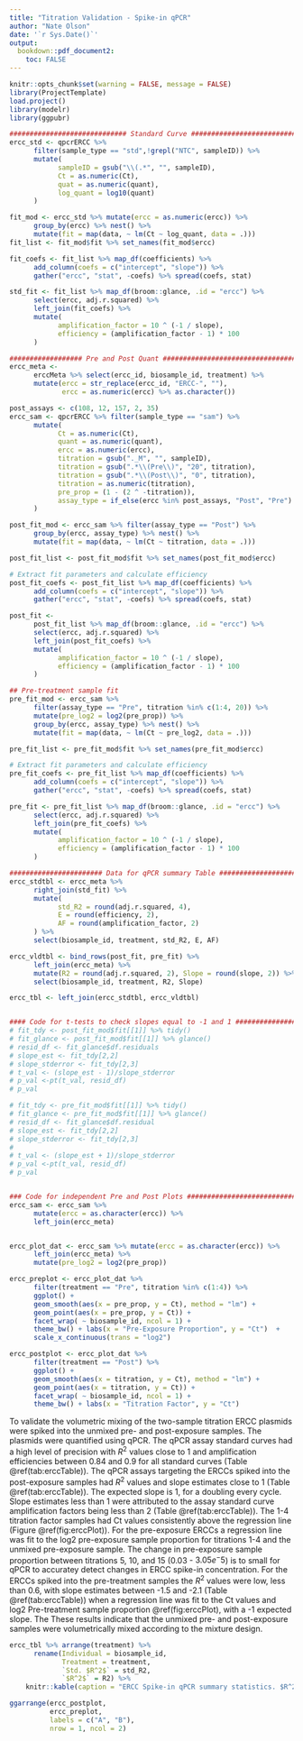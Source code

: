 ```yaml
---
title: "Titration Validation - Spike-in qPCR"
author: "Nate Olson"
date: '`r Sys.Date()`'
output:
  bookdown::pdf_document2: 
    toc: FALSE
--- 
```


```r
knitr::opts_chunk$set(warning = FALSE, message = FALSE) 
library(ProjectTemplate)
load.project()
library(modelr)
library(ggpubr)
```


```r
############################# Standard Curve ###################################
ercc_std <- qpcrERCC %>%
      filter(sample_type == "std",!grepl("NTC", sampleID)) %>%
      mutate(
            sampleID = gsub("\\(.*", "", sampleID),
            Ct = as.numeric(Ct),
            quat = as.numeric(quant),
            log_quant = log10(quant)
      )

fit_mod <- ercc_std %>% mutate(ercc = as.numeric(ercc)) %>%
      group_by(ercc) %>% nest() %>%
      mutate(fit = map(data, ~ lm(Ct ~ log_quant, data = .)))
fit_list <- fit_mod$fit %>% set_names(fit_mod$ercc)

fit_coefs <- fit_list %>% map_df(coefficients) %>%
      add_column(coefs = c("intercept", "slope")) %>%
      gather("ercc", "stat", -coefs) %>% spread(coefs, stat)

std_fit <- fit_list %>% map_df(broom::glance, .id = "ercc") %>%
      select(ercc, adj.r.squared) %>%
      left_join(fit_coefs) %>%
      mutate(
            amplification_factor = 10 ^ (-1 / slope),
            efficiency = (amplification_factor - 1) * 100
      )

################## Pre and Post Quant #########################################
ercc_meta <-
      erccMeta %>% select(ercc_id, biosample_id, treatment) %>%
      mutate(ercc = str_replace(ercc_id, "ERCC-", ""),
             ercc = as.numeric(ercc) %>% as.character())

post_assays <- c(108, 12, 157, 2, 35)
ercc_sam <- qpcrERCC %>% filter(sample_type == "sam") %>%
      mutate(
            Ct = as.numeric(Ct),
            quant = as.numeric(quant),
            ercc = as.numeric(ercc),
            titration = gsub("._M", "", sampleID),
            titration = gsub(".*\\(Pre\\)", "20", titration),
            titration = gsub(".*\\(Post\\)", "0", titration),
            titration = as.numeric(titration),
            pre_prop = (1 - (2 ^ -titration)),
            assay_type = if_else(ercc %in% post_assays, "Post", "Pre")
      )

post_fit_mod <- ercc_sam %>% filter(assay_type == "Post") %>%
      group_by(ercc, assay_type) %>% nest() %>%
      mutate(fit = map(data, ~ lm(Ct ~ titration, data = .)))

post_fit_list <- post_fit_mod$fit %>% set_names(post_fit_mod$ercc)

# Extract fit parameters and calculate efficiency
post_fit_coefs <- post_fit_list %>% map_df(coefficients) %>%
      add_column(coefs = c("intercept", "slope")) %>%
      gather("ercc", "stat", -coefs) %>% spread(coefs, stat)

post_fit <-
      post_fit_list %>% map_df(broom::glance, .id = "ercc") %>%
      select(ercc, adj.r.squared) %>%
      left_join(post_fit_coefs) %>%
      mutate(
            amplification_factor = 10 ^ (-1 / slope),
            efficiency = (amplification_factor - 1) * 100
      )

## Pre-treatment sample fit
pre_fit_mod <- ercc_sam %>%
      filter(assay_type == "Pre", titration %in% c(1:4, 20)) %>%
      mutate(pre_log2 = log2(pre_prop)) %>%
      group_by(ercc, assay_type) %>% nest() %>%
      mutate(fit = map(data, ~ lm(Ct ~ pre_log2, data = .)))

pre_fit_list <- pre_fit_mod$fit %>% set_names(pre_fit_mod$ercc)

# Extract fit parameters and calculate efficiency
pre_fit_coefs <- pre_fit_list %>% map_df(coefficients) %>%
      add_column(coefs = c("intercept", "slope")) %>%
      gather("ercc", "stat", -coefs) %>% spread(coefs, stat)

pre_fit <- pre_fit_list %>% map_df(broom::glance, .id = "ercc") %>%
      select(ercc, adj.r.squared) %>%
      left_join(pre_fit_coefs) %>%
      mutate(
            amplification_factor = 10 ^ (-1 / slope),
            efficiency = (amplification_factor - 1) * 100
      )

####################### Data for qPCR summary Table ############################
ercc_stdtbl <- ercc_meta %>%
      right_join(std_fit) %>%
      mutate(
            std_R2 = round(adj.r.squared, 4),
            E = round(efficiency, 2),
            AF = round(amplification_factor, 2)
      ) %>%
      select(biosample_id, treatment, std_R2, E, AF)

ercc_vldtbl <- bind_rows(post_fit, pre_fit) %>%
      left_join(ercc_meta) %>%
      mutate(R2 = round(adj.r.squared, 2), Slope = round(slope, 2)) %>%
      select(biosample_id, treatment, R2, Slope)

ercc_tbl <- left_join(ercc_stdtbl, ercc_vldtbl)


#### Code for t-tests to check slopes equal to -1 and 1 #######################
# fit_tdy <- post_fit_mod$fit[[1]] %>% tidy()
# fit_glance <- post_fit_mod$fit[[1]] %>% glance()
# resid_df <- fit_glance$df.residuals
# slope_est <- fit_tdy[2,2]
# slope_stderror <- fit_tdy[2,3]
# t_val <- (slope_est - 1)/slope_stderror
# p_val <-pt(t_val, resid_df)
# p_val

# fit_tdy <- pre_fit_mod$fit[[1]] %>% tidy()
# fit_glance <- pre_fit_mod$fit[[1]] %>% glance()
# resid_df <- fit_glance$df.residual
# slope_est <- fit_tdy[2,2]
# slope_stderror <- fit_tdy[2,3]
#
# t_val <- (slope_est + 1)/slope_stderror
# p_val <-pt(t_val, resid_df)
# p_val


### Code for independent Pre and Post Plots ###################################
ercc_sam <- ercc_sam %>%
      mutate(ercc = as.character(ercc)) %>%
      left_join(ercc_meta)


ercc_plot_dat <- ercc_sam %>% mutate(ercc = as.character(ercc)) %>%
      left_join(ercc_meta) %>%
      mutate(pre_log2 = log2(pre_prop))

ercc_preplot <- ercc_plot_dat %>%
      filter(treatment == "Pre", titration %in% c(1:4)) %>%
      ggplot() +
      geom_smooth(aes(x = pre_prop, y = Ct), method = "lm") +
      geom_point(aes(x = pre_prop, y = Ct)) +
      facet_wrap( ~ biosample_id, ncol = 1) +
      theme_bw() + labs(x = "Pre-Exposure Proportion", y = "Ct")  +
      scale_x_continuous(trans = "log2")

ercc_postplot <- ercc_plot_dat %>%
      filter(treatment == "Post") %>%
      ggplot() +
      geom_smooth(aes(x = titration, y = Ct), method = "lm") +
      geom_point(aes(x = titration, y = Ct)) +
      facet_wrap( ~ biosample_id, ncol = 1) +
      theme_bw() + labs(x = "Titration Factor", y = "Ct")
```

To validate the volumetric mixing of the two-sample titration ERCC plasmids were spiked into the unmixed pre- and post-exposure samples. 
The plasmids were quantified using qPCR. 
The qPCR assay standard curves had a high level of precision with $R^2$ values close to 1 and amplification efficiencies between 0.84 and 0.9 for all standard curves (Table \@ref(tab:erccTable)). 
The qPCR assays targeting the ERCCs spiked into the post-exposure samples had $R^2$ values and slope estimates  close to 1 (Table \@ref(tab:erccTable)). 
The expected slope is 1, for a doubling every cycle. 
Slope estimates less than 1 were attributed to the assay standard curve amplification factors being less than 2 (Table \@ref(tab:erccTable)). 
The 1-4 titration factor samples had Ct values consistently above the regression line (Figure \@ref(fig:erccPlot)). 
For the pre-exposure ERCCs a regression line was fit to the log2 pre-exposure sample proportion for titrations 1-4 and the unmixed pre-exposure sample. 
The change in pre-exposure sample proportion between titrations 5, 10, and 15 ($0.03$ - $3.05e^-5$) is to small for qPCR to accuratey detect changes in ERCC spike-in concentration. 
For the ERCCs spiked into the pre-treatment samples the $R^2$ values were low, less than 0.6, with slope estimates between -1.5 and -2.1 (Table \@ref(tab:erccTable)) when a regression line was fit to the Ct values and log2 Pre-treatment sample proportion \@ref(fig:erccPlot), with a -1 expected slope. 
The 
These results indicate that the unmixed pre- and post-exposure samples were volumetrically mixed according to the mixture design.

```r
ercc_tbl %>% arrange(treatment) %>% 
      rename(Individual = biosample_id, 
             Treatment = treatment, 
             `Std. $R^2$` = std_R2,
             `$R^2$` = R2) %>% 
    knitr::kable(caption = "ERCC Spike-in qPCR summary statistics. $R^2$, Efficiency (E), and amplification factor (AF) for standard curves. $R^2$ and slope for titration qPCR results for the titration series.", booktabs = TRUE, 'pandoc', escape = FALSE)
```

```r
ggarrange(ercc_postplot, 
          ercc_preplot,
          labels = c("A", "B"),
          nrow = 1, ncol = 2)
```



